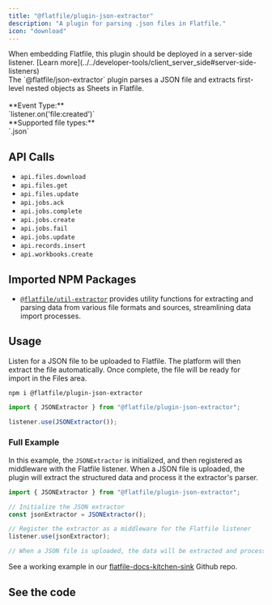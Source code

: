 ```yaml
---
title: "@flatfile/plugin-json-extractor"
description: "A plugin for parsing .json files in Flatfile."
icon: "download"
---
```


<Warning>
  When embedding Flatfile, this plugin should be deployed in a server-side
  listener. [Learn
  more](../../developer-tools/client_server_side#server-side-listeners)
</Warning>

<CardGroup cols={1}>
  <Card title="@flatfile/plugin-json-extractor" icon="download">
    <br />
    The `@flatfile/json-extractor` plugin parses a JSON file and extracts first-level nested objects as Sheets in Flatfile.
    <br/>
    <br/>
    **Event Type:**<br/>`listener.on('file:created')`
    <br/>
    **Supported file types:**<br/>`.json`

  </Card>
</CardGroup>

## API Calls

- `api.files.download`
- `api.files.get`
- `api.files.update`
- `api.jobs.ack`
- `api.jobs.complete`
- `api.jobs.create`
- `api.jobs.fail`
- `api.jobs.update`
- `api.records.insert`
- `api.workbooks.create`

## Imported NPM Packages

- [`@flatfile/util-extractor`](../utils/extractor) provides utility functions for extracting and parsing data from various file formats and sources, streamlining data import processes.

## Usage

Listen for a JSON file to be uploaded to Flatfile. The platform will then extract the file automatically. Once complete, the file will be ready for import in the Files area.

```SSH Install
npm i @flatfile/plugin-json-extractor
```

```js import
import { JSONExtractor } from "@flatfile/plugin-json-extractor";
```

```js listener.js
listener.use(JSONExtractor());
```

### Full Example

In this example, the `JSONExtractor` is initialized, and then registered as middleware with the Flatfile listener. When a JSON file is uploaded, the plugin will extract the structured data and process it the extractor's parser.

```javascript
import { JSONExtractor } from "@flatfile/plugin-json-extractor";

// Initialize the JSON extractor
const jsonExtractor = JSONExtractor();

// Register the extractor as a middleware for the Flatfile listener
listener.use(jsonExtractor);

// When a JSON file is uploaded, the data will be extracted and processed using the extractor's parser.
```

See a working example in our [flatfile-docs-kitchen-sink](https://github.com/FlatFilers/flatfile-docs-kitchen-sink/blob/main/typescript/extractors/index.ts) Github repo.

## See the code

<CardGroup cols={2}>
  <Card
    title="@flatfile/plugin-json-extractor"
    href="https://github.com/FlatFilers/flatfile-plugins/tree/main/plugins/json-extractor"
    icon="github"
  ></Card>
</CardGroup>
